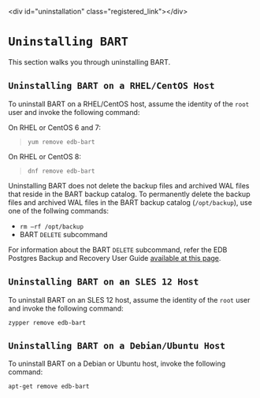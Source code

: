 \<div id="uninstallation" class="registered\_link"\>\</div\>

# `Uninstalling BART`

This section walks you through uninstalling BART.

## `Uninstalling BART on a RHEL/CentOS Host`

To uninstall BART on a RHEL/CentOS host, assume the identity of the `root` user and invoke the following command:

On RHEL or CentOS 6 and 7:

> 
> 
> ``` text
> yum remove edb-bart
> ```

On RHEL or CentOS 8:

> 
> 
> ``` text
> dnf remove edb-bart
> ```

Uninstalling BART does not delete the backup files and archived WAL files that reside in the BART backup catalog. To permanently delete the backup files and archived WAL files in the BART backup catalog (`/opt/backup`), use one of the follwing commands:

  - `rm –rf /opt/backup`
  - BART `DELETE` subcommand

For information about the BART `DELETE` subcommand, refer the EDB Postgres Backup and Recovery User Guide [available at this page](https://www.enterprisedb.com/edb-docs/).

## `Uninstalling BART on an SLES 12 Host`

To uninstall BART on an SLES 12 host, assume the identity of the `root` user and invoke the following command:

``` text
zypper remove edb-bart
```

## `Uninstalling BART on a Debian/Ubuntu Host`

To uninstall BART on a Debian or Ubuntu host, invoke the following command:

``` text
apt-get remove edb-bart
```
